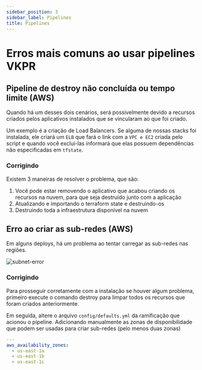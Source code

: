 ```yaml
---
sidebar_position: 3
sidebar_label: Pipelines
title: Pipelines
---
```


# Erros mais comuns ao usar pipelines VKPR

## Pipeline de destroy não concluída ou tempo limite (AWS)

Quando há um desses dois cenários, será possivelmente devido a recursos criados pelos aplicativos instalados que se vincularam ao que foi criado.

Um exemplo é a criação de Load Balancers. Se alguma de nossas stacks foi instalada, ele criará um `ELB` que fará o link com a `VPC e EC2` criada pelo script e quando você excluí-las informará que elas possuem dependências não especificadas em `tfstate`.

### Corrigindo

Existem 3 maneiras de resolver o problema, que são:

1. Você pode estar removendo o aplicativo que acabou criando os recursos na nuvem, para que seja destruído junto com a aplicação
2. Atualizando e importando o terraform state e destruindo-os
3. Destruindo toda a infraestrutura disponível na nuvem

## Erro ao criar as sub-redes (AWS)

Em alguns deploys, há um problema ao tentar carregar as sub-redes nas regiões.

![subnet-error](/img/troubleshooting/pipeline/error-subnets.png)

### Corrigindo

Para prosseguir corretamente com a instalação se houver algum problema, primeiro execute o comando destroy para limpar todos os recursos que foram criados anteriormente.

Em seguida, altere o arquivo `config/defaults.yml` da ramificação que acionou o pipeline. Adicionando manualmente as zonas de disponibilidade que podem ser usadas para criar sub-redes (pelo menos duas zonas)

```yaml
---
aws_availability_zones:
  - us-east-1a
  - us-east-1b
  - us-east-1c
```
